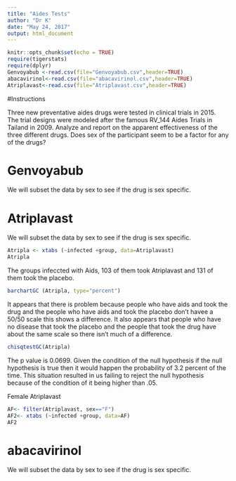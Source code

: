 ```yaml
---
title: "Aides Tests"
author: "Dr K"
date: "May 24, 2017"
output: html_document
---
```


```r
knitr::opts_chunk$set(echo = TRUE)
require(tigerstats)
require(dplyr)
Genvoyabub <-read.csv(file="Genvoyabub.csv",header=TRUE)
abacavirinol<-read.csv(file="abacavirinol.csv",header=TRUE)
Atriplavast<-read.csv(file="Atriplavast.csv",header=TRUE)
```

#Instructions

Three new preventative aides drugs were tested in clinical trials in 2015. The trial designs were modeled after the famous RV_144 Aides Trials in Tailand in 2009.  Analyze and report on the apparent effectiveness of the three different drugs. Does sex of the participant seem to be a factor for any of the drugs?


# Genvoyabub

We will subset the data by sex to see if the drug is sex specific.


# Atriplavast

We will subset the data by sex to see if the drug is sex specific.

```r
Atripla <- xtabs (~infected +group, data=Atriplavast) 
Atripla
```
The groups infeccted with Aids, 103 of them took Atriplavast and 131 of them took the placebo.

```r
barchartGC (Atripla, type="percent")
```

It appears that there is problem because people who have aids and took the drug and the people who have aids and took the placebo don't havee a 50/50 scale this shows a difference. It also appears that people who have no disease that took the placebo and the people that took the drug have about the same scale so there isn't much of a difference.

```r
chisqtestGC(Atripla)
```

The p value is 0.0699. Given the condition of the null hypothesis if the null hypothesis is true then it would happen the probability of 3.2 percent of the time. This situation resulted in us failing to reject the null hypothesis because of the condition of it being higher than .05.



Female Atriplavast

```r
AF<- filter(Atriplavast, sex=="F")
AF2<- xtabs (~infected +group, data=AF)
AF2
```




# abacavirinol

We will subset the data by sex to see if the drug is sex specific.






